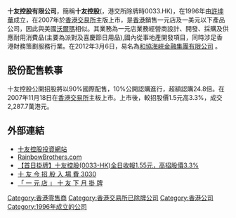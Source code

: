 '''十友控股有限公司'''，簡稱'''十友控股'''('''{{lang-en|Rainbow Brothers Holdings Limited}}'''，港交所除牌時0033.HK)，在1996年由[[許坤華|許坤華]]成立，在2007年於[[香港交易所|香港交易所]]主版上市，是[[香港|香港]]銷售一元店及一美元以下產品公司，因此與美國[[沃爾瑪|沃爾瑪]]相似。其業務為一元店業務經營商設計、開發、採購及供應耐用消費品(主要為派對及喜慶節日用品),國內從事地產開發項目，同時涉足香港財務策劃服務行業。在2012年3月6日，易名為[[和協海峽金融集團有限公司|和協海峽金融集團有限公司]] 。

==股份配售軼事==
十友控股公開招股將以90%國際配售，10%公開認購進行，超額認購24.8倍。在2007年11月18日在[[香港交易所|香港交易所]]主板上市。上市後，較招股價1.5元高3.3%，成交2,287.7萬港元。

==外部連結==
*[http://www.irasia.com/listco/hk/rainbowbrothers 十友控股投資網站]{{Wayback|url=http://www.irasia.com/listco/hk/rainbowbrothers |date=20080226181716 }}
*[https://web.archive.org/web/20160305095741/http://www.rainbowbrothers.com/ RainbowBrothers.com]
*[http://www.finet.hk/mainsite/newscenter_story.php?news=FINETHK&ncode=321761 【首日掛牌】十友控股(0033-HK)全日收報1.55元，高招股價3.3%]{{Wayback|url=http://www.finet.hk/mainsite/newscenter_story.php?news=FINETHK&ncode=321761 |date=20080613231138 }}
*[http://www.singtao.com/index_archive.asp?d_str=20071106&htmlpage=main&news=1106do02.html 十 友 今 招 股 入 場 費 3030]
*[http://www.singtao.com/index_archive.asp?d_str=20071029&htmlpage=main&news=1029do02.html 「 一 元 店 」 十 友 下 月 掛 牌]

[[Category:香港零售商|Category:香港零售商]]
[[Category:香港交易所已除牌公司|Category:香港交易所已除牌公司]]
[[Category:香港公司|Category:香港公司]]
[[Category:1996年成立的公司|Category:1996年成立的公司]]